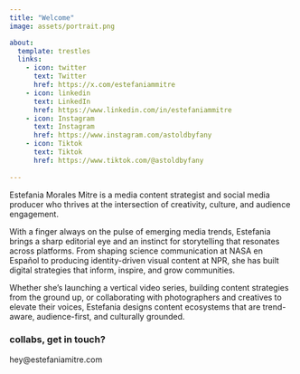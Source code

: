 ```yaml
---
title: "Welcome"
image: assets/portrait.png 

about:
  template: trestles
  links: 
    - icon: twitter
      text: Twitter
      href: https://x.com/estefaniammitre
    - icon: linkedin
      text: LinkedIn
      href: https://www.linkedin.com/in/estefaniammitre
    - icon: Instagram
      text: Instagram
      href: https://www.instagram.com/astoldbyfany
    - icon: Tiktok
      text: Tiktok
      href: https://www.tiktok.com/@astoldbyfany
    
---
```


Estefania Morales Mitre is a media content strategist and social media producer who thrives at the intersection of creativity, culture, and audience engagement.

With a finger always on the pulse of emerging media trends, Estefania brings a sharp editorial eye and an instinct for storytelling that resonates across platforms. From shaping science communication at NASA en Español to producing identity-driven visual content at NPR, she has built digital strategies that inform, inspire, and grow communities.

Whether she's launching a vertical video series, building content strategies from the ground up, or collaborating with photographers and creatives to elevate their voices, Estefania designs content ecosystems that are trend-aware, audience-first, and culturally grounded.

### collabs, get in touch?

hey@estefaniamitre.com